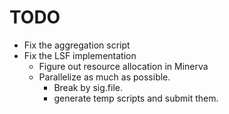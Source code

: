 # TODO
- Fix the aggregation script
- Fix the LSF implementation
    - Figure out resource allocation in Minerva
    - Parallelize as much as possible.
        - Break by sig.file.
        - generate temp scripts and submit them.
